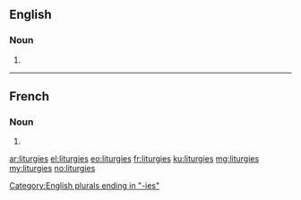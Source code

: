 ==English==

===Noun===
{{head|en|plural}}

# {{plural of|liturgy|lang=en|nocat=1}}

[[Category:English plurals ending in "-ies"]]

----

==French==

===Noun===
{{head|fr|plural}}

# {{plural of|liturgie|lang=fr|nocat=1}}

[[ar:liturgies]]
[[el:liturgies]]
[[eo:liturgies]]
[[fr:liturgies]]
[[ku:liturgies]]
[[mg:liturgies]]
[[my:liturgies]]
[[no:liturgies]]